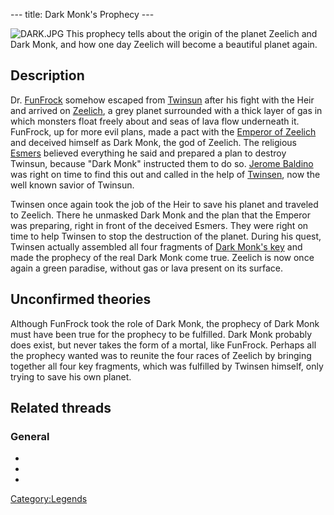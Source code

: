 ---
title: Dark Monk's Prophecy
---

[[Image:DARK.JPG|right]]
This prophecy tells about the origin of the planet Zeelich and Dark Monk, and how one day Zeelich will become a beautiful planet again.

{{Quote|
Quote=In the beginning, the 2 mother planets, Zeer (the sun) and Lich (the cold) met one another during the Oogh: the great cataclysm. From this Zeelich was born. Life appeared and the brotherhood of the Gods sent there the youngest son of the light, who was called Kard N'kom. Alas, some deleterious fumes emanating from the Great Sulfur Mine disfigured him. His horribly mutilated face escaped the Gods, and it was decided that Kard N'kom would have to forever hide his face and never again appear in front of the noble assembly. Condemned to roam the cosmos forever, Kard N'kom saw his Name erased from the divine law. He who wanders without a face became then known as Dark Monk... Zeelich was populated with 4 different races, condemned by the Gods to fight each other forever. But, life being stronger, the divine brotherhood hurled Zeelich into the first sun of the Novae system. This shock created the planet such as we know it: a blanket of clouds isolating the rocky summits from the melting ground.'''

Then Dark Monk came back and announced the latest verdict from the Gods. The races were to fraternize and share the task of returning Zeelich to its former beauty. He unveiled a great wonder: from the deadly cloud, hideous monsters were born and threatened to invade the planet. But, thanks to his Key, Dark Monk also gave rise to a volcano which erupted and sculpted in basalt a gigantic statue in his image, holding the Stone Book of the 10,000 Names. At each ceremony, lightning would henceforth inscribe once more the Name of God, Dark Monk. Before disappearing, Dark Monk broke his Key into 4 pieces and thus revealed the Great Prophecy. On the day when the 10,000th Name of God is engraved the reunion of the 4 fragments of the Key will make the monsters and the gas disappear, and will give back to Zeelich the heavenly appearance of its origin. Life will then be reborn as it was in the time of Eden.|
Character=The prophecy, from the walls inside Dark Monk's temple.}}
{{Quote|
Quote=... and when the stranger appears, alone capable of reuniting the four keys, Dark Monk will oppose... ...in the ultimate celebration the monsters and the gas will disappear... in forgetfulness Dark Monk will go... ... and life will Zeelich regain...|
Character=This is (partially) the third and final piece of the prophecy, which can be found inside the statue of Dark Monk.}}

==Description==
Dr. [[FunFrock]] somehow escaped from [[Twinsun]] after his fight with the Heir and arrived on [[Zeelich]], a grey planet surrounded with a thick layer of gas in which monsters float freely about and seas of lava flow underneath it. FunFrock, up for more evil plans, made a pact with the [[Emperor of Zeelich]] and deceived himself as Dark Monk, the god of Zeelich. The religious [[Esmers]] believed everything he said and prepared a plan to destroy Twinsun, because "Dark Monk" instructed them to do so. [[Jerome Baldino]] was right on time to find this out and called in the help of [[Twinsen]], now the well known savior of Twinsun.

Twinsen once again took the job of the Heir to save his planet and traveled to Zeelich. There he unmasked Dark Monk and the plan that the Emperor was preparing, right in front of the deceived Esmers. They were right on time to help Twinsen to stop the destruction of the planet. During his quest, Twinsen actually assembled all four fragments of [[Dark Monk's key]] and made the prophecy of the real Dark Monk come true. Zeelich is now once again a green paradise, without gas or lava present on its surface.

==Unconfirmed theories==
Although FunFrock took the role of Dark Monk, the prophecy of Dark Monk must have been true for the prophecy to be fulfilled. Dark Monk probably does exist, but never takes the form of a mortal, like FunFrock. Perhaps all the prophecy wanted was to reunite the four races of Zeelich by bringing together all four key fragments, which was fulfilled by Twinsen himself, only trying to save his own planet.

==Related threads==
===General===
* {{thread|id=8318|title=Noticed something weird??}}
* {{thread|id=2693|title=Dark Monk}}
* {{thread|id=1867|title=Do you remember when... [spolier]}}

[[Category:Legends]]